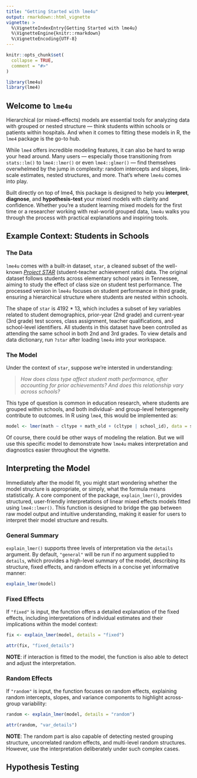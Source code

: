 ```yaml
---
title: "Getting Started with lme4u"
output: rmarkdown::html_vignette
vignette: >
  %\VignetteIndexEntry{Getting Started with lme4u}
  %\VignetteEngine{knitr::rmarkdown}
  %\VignetteEncoding{UTF-8}
---
```


```r
knitr::opts_chunk$set(
  collapse = TRUE,
  comment = "#>"
)
```

```r
library(lme4u)
library(lme4)
```

## Welcome to `lme4u`

Hierarchical (or mixed-effects) models are essential tools for analyzing data with grouped or nested structure — think students within schools or patients within hospitals. And when it comes to fitting these models in R, the `lme4` package is the go-to hub. 

While `lme4` offers incredible modeling features, it can also be hard to wrap your head around. Many users — especially those transitioning from `stats::lm()` to `lme4::lmer()` or even `lme4::glmer()` — find themselves overwhelmed by the jump in complexity: random intercepts and slopes, link-scale estimates, nested structures, and more. That’s where `lme4u` comes into play.

Built directly on top of lme4, this package is designed to help you **interpret**, **diagnose**, and **hypothesis-test** your mixed models with clarity and confidence. Whether you're a student learning mixed models for the first time or a researcher working with real-world grouped data, `lme4u` walks you through the process with practical explanations and inspiring tools.


## Example Context: Students in Schools

### The Data

`lme4u` comes with a built-in dataset, `star`, a cleaned subset of the well-known [*Project STAR*](https://search.r-project.org/CRAN/refmans/AER/html/STAR.html) (student-teacher achievement ratio) data. The original dataset follows students across elementary school years in Tennessee, aiming to study the effect of class size on student test performance. The processed version in `lme4u` focuses on student performance in third grade, ensuring a hierarchical structure where students are nested within schools.

The shape of `star` is 4192 * 13, which includes a subset of key variables related to student demographics, prior-year (2nd grade) and current-year (3rd grade) test scores, class assignment, teacher qualifications, and school-level identifiers. All students in this dataset have been controlled as attending the same school in both 2nd and 3rd grades. To view details and data dictionary, run `?star` after loading `lme4u` into your workspace.

### The Model

Under the context of `star`, suppose we're intersted in understanding: 

> *How does class type affect student math performance, after accounting for prior achievements?
And does this relationship vary across schools?*

This type of question is common in education research, where students are grouped within schools, and both individual- and group-level heterogeneity contribute to outcomes. In R using `lme4`, this would be implemented as:

```r
model <- lmer(math ~ cltype + math_old + (cltype | school_id), data = star)
```

Of course, there could be other ways of modeling the relation. But we will use this specific model to demonstrate how `lme4u` makes interpretation and diagnostics easier throughout the vignette. 


## Interpreting the Model

Immediately after the model fit, you might start wondering whether the model structure is appropriate, or simply, what the formula means statistically. A core component of the package, `explain_lmer()`, provides structured, user-friendly interpretations of linear mixed effects models fitted using `lme4::lmer()`. This function is designed to bridge the gap between raw model output and intuitive understanding, making it easier for users to interpret their model structure and results.

### General Summary

`explain_lmer()` supports three levels of interpretation via the `details` argument. By default, `"general"` will be run if no argument supplied to `details`, which provides a high-level summary of the model, describing its structure, fixed effects, and random effects in a concise yet informative manner:

```r
explain_lmer(model)
```

### Fixed Effects

If `"fixed"` is input, the function offers a detailed explanation of the fixed effects, including interpretations of individual estimates and their implications within the model context:

```r
fix <- explain_lmer(model, details = "fixed")
```

```r
attr(fix, "fixed_details")
```

**NOTE**: if interaction is fitted to the model, the function is also able to detect and adjust the interpretation.

### Random Effects

If `"random"` is input, the function focuses on random effects, explaining random intercepts, slopes, and variance components to highlight across-group variability:

```r
random <- explain_lmer(model, details = "random")
```

```r
attr(random, "var_details")
```

**NOTE**: The random part is also capable of detecting nested grouping structure, uncorrelated random effects, and multi-level random structures. However, use the interpretation deliberately under such complex cases.


## Hypothesis Testing


